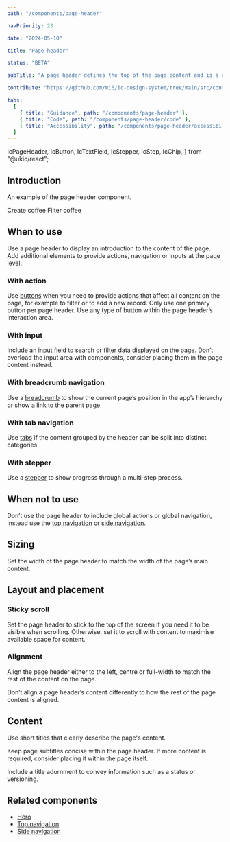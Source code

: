 ```yaml
---
path: "/components/page-header"

navPriority: 23

date: "2024-05-10"

title: "Page header"

status: "BETA"

subTitle: "A page header defines the top of the page content and is a consistent way to show page context, key actions and secondary navigation."

contribute: "https://github.com/mi6/ic-design-system/tree/main/src/content/structured/components/page-header"

tabs:
  [
    { title: "Guidance", path: "/components/page-header" },
    { title: "Code", path: "/components/page-header/code" },
    { title: "Accessibility", path: "/components/page-header/accessibility" },
  ]
---
```


  IcPageHeader,
  IcButton,
  IcTextField,
  IcStepper,
  IcStep,
  IcChip,
} from "@ukic/react";

## Introduction

An example of the page header component.

<ComponentPreview>
  <IcPageHeader
    heading="Latte recipe"
    subheading="A latte is a popular Italian coffee, made with espresso, steamed milk and a thin layer of foam. "
    reverseOrder
  >
    <IcChip slot="heading-adornment" label="BETA" size="large" />
    <IcButton slot="actions" variant="primary">
      Create coffee
    </IcButton>
    <IcButton slot="actions" variant="tertiary">
      Filter coffee
    </IcButton>
    <IcStepper slot="stepper">
      <IcStep stepTitle="Warm kettle" stepType="completed" />
      <IcStep
        stepTitle="Warm milk"
        stepSubtitle="Optional"
        stepType="completed"
      />
      <IcStep stepTitle="Pour milk" stepType="current" />
    </IcStepper>
    <IcTextField
      slot="input"
      placeholder="Search for ingredients…"
      label="Input"
      hideLabel
    />
  </IcPageHeader>
</ComponentPreview>

## When to use

Use a page header to display an introduction to the content of the page. Add additional elements to provide actions, navigation or inputs at the page level.

<DoDontCaution
  imageSrc={pageHeaderFig1}
  imageAlt="A diagram showing the positioning of the content areas within a page header. The content areas are a breadcrumb area, a title area, an action area, an input area, and a navigation area. "
  state="none"
  caption="The anatomy of a page header that includes areas for breadcrumbs, titling, actions, inputs and additional navigation.  "
/>

### With action

Use [buttons](/components/button) when you need to provide actions that affect all content on the page, for example to filter or to add a new record. Only use one primary button per page header. Use any type of button within the page header’s interaction area.

### With input

Include an [input field](/components/search-bar) to search or filter data displayed on the page. Don’t overload the input area with components, consider placing them in the page content instead.

### With breadcrumb navigation

Use a [breadcrumb](/components/breadcrumb) to show the current page’s position in the app’s hierarchy or show a link to the parent page.

### With tab navigation

Use [tabs](/components/tabs) if the content grouped by the header can be split into distinct categories.

### With stepper

Use a [stepper](/components/stepper) to show progress through a multi-step process.

## When not to use

Don’t use the page header to include global actions or global navigation, instead use the [top navigation](/components/top-navigation) or [side navigation](/components/side-navigation).

<DoDontCaution
  imageSrc={pageHeaderFig2}
  imageAlt="An example app called ‘Better latte than never’ that displays a page titled ‘Top 5 reasons why coffee is a way better choice than tea’. The page’s page header contains an action button titled ‘Main menu’."
  state="bad"
  caption="Don‘t use global actions within a page header."
/>

## Sizing

<DoDontCaution
  imageSrc={pageHeaderFig3}
  imageAlt="A default sized page header with a large title that says ‘Grande Frappé’ and small sized page header with the same title displayed much smaller."
  state="none"
  caption="An example of default and small sized page headers."
/>

Set the width of the page header to match the width of the page’s main content.

<DoDontCaution
  imageSrc={pageHeaderFig4}
  imageAlt="An example app titled ‘Better latte than never’ showing a page called ‘Top 5 reasons why coffee is better than tea’ with a page header that spans the full width of the content area."
  state="good"
  caption="Set the width of the page header to fill the page’s main content area.  "
/>

<DoDontCaution
  imageSrc={pageHeaderFig5}
  imageAlt="An example app titled ‘Better latte than never’ showing a page called ‘Top 5 reasons why coffee is better than tea’ with a page header that is indented from the page margins to align with the page’s example content."
  state="bad"
  caption="Don’t set the width of the page header to align with content. The page header content will align to your content container automatically."
/>

## Layout and placement

### Sticky scroll

Set the page header to stick to the top of the screen if you need it to be visible when scrolling. Otherwise, set it to scroll with content to maximise available space for content.

<DoDontCaution
  imageSrc={pageHeaderFig6}
  imageAlt="An example app title ‘better latte than never’ that shows the top navigation component at the top of the screen, a page header below it, and some example content below that."
  state="none"
  caption="The page header sits at the top of the page when scrolled to the top."
/>

<DoDontCaution
  imageSrc={pageHeaderFig7}
  imageAlt="An example app that is scrolled partway down the page. A page header is displayed stuck to the top of the screen and overlaying other example content."
  state="none"
  caption="A sticky page header stays at the top of the screen when scrolling down the page."
/>

### Alignment

Align the page header either to the left, centre or full-width to match the rest of the content on the page.

<DoDontCaution
  imageSrc={pageHeaderFig9}
  imageAlt="An example app that shows a page header and some example content. The page header’s title, description and action button are aligned to the left hand side of the screen, and the example page content below is also aligned to the left of the screen."
  state="good"
  caption="Use left alignment to position page header content to the left of the page container."
/>

<DoDontCaution
  imageSrc={pageHeaderFig8}
  imageAlt="An example app that shows a page header and some example content. The page header’s title, description and action button are aligned to the centre of the screen, and the example page content below is also aligned to the centre of the screen."
  state="good"
  caption="Use centred alignment to position page header content to the middle of the page container."
/>

<DoDontCaution
  imageSrc={pageHeaderFig10}
  imageAlt="An example app that shows a page header and some example content. The page header’s content spans the full screen width with its title and description aligned to the left margin and its action button aligned to the right margin. The example page content below is aligned to the centre of the screen."
  state="good"
  caption="Use full-width to align page header content to the left and right margins of the page container."
/>

Don’t align a page header’s content differently to how the rest of the page content is aligned.

<DoDontCaution
  imageSrc={pageHeaderFig11}
  imageAlt="An example app that shows a page header and some example content. The page header’s content is aligned to the left of the screen. The example page content below is aligned to the centre of the screen."
  state="bad"
  caption="Don’t mix alignments in an app. Here the page header’s content has left alignment, whereas the rest of the page content is centre aligned."
/>

## Content

Use short titles that clearly describe the page's content.

Keep page subtitles concise within the page header. If more content is required, consider placing it within the page itself.

Include a title adornment to convey information such as a status or versioning.

## Related components

- [Hero](/components/hero)
- [Top navigation](/components/top-navigation)
- [Side navigation](/components/side-navigation)
